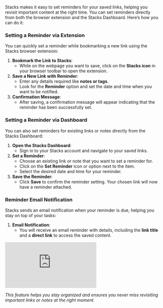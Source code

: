 Stacks makes it easy to set reminders for your saved links, helping you revisit important content at the right time. You can set reminders directly from both the browser extension and the Stacks Dashboard. Here’s how you can do it:

### Setting a Reminder via Extension

You can quickly set a reminder while bookmarking a new link using the Stacks browser extension:

1. **Bookmark the Link to Stacks**:
    - While on the webpage you want to save, click on the **Stacks icon** in your browser toolbar to open the extension.
2. **Save a New Link with Reminder**:
    - Enter any details required like **notes or tags**.
    - Look for the **Reminder** option and set the date and time when you want to be notified.
3. **Confirmation Message**:
    - After saving, a confirmation message will appear indicating that the reminder has been successfully set.

### Setting a Reminder via Dashboard

You can also set reminders for existing links or notes directly from the Stacks Dashboard:

1. **Open the Stacks Dashboard**:
    - Sign in to your Stacks account and navigate to your saved links.
2. **Set a Reminder**:
    - Choose an existing link or note that you want to set a reminder for.
    - Click on the **Set Reminder** icon or option next to the item.
    - Select the desired date and time for your reminder.
3. **Save the Reminder**:
    - Click **Save** to confirm the reminder setting. Your chosen link will now have a reminder attached.

### Reminder Email Notification

Stacks sends an email notification when your reminder is due, helping you stay on top of your tasks:

1. **Email Notification**:
    - You will receive an email reminder with details, including the **link title** and a **direct link** to access the saved content.


<iframe class="w-full aspect-video" src="https://www.youtube.com/embed/LMMgpDMj1hE" title="YouTube video player" frameborder="0" allow="accelerometer; autoplay; clipboard-write; encrypted-media; gyroscope; picture-in-picture; web-share" referrerpolicy="strict-origin-when-cross-origin" allowfullscreen></iframe>

*This feature helps you stay organized and ensures you never miss revisiting important links or notes at the right moment.*